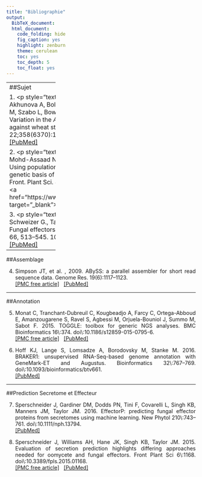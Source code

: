 ```yaml
---
title: "Bibliographie"
output:
  BibTeX_document:
  html_document:
    code_folding: hide
    fig_caption: yes
    highlight: zenburn
    theme: cerulean
    toc: yes
    toc_depth: 5
    toc_float: yes
---
```


------------------
##Sujet

1. <p style="text-align:justify";>Salcedo A, Rutter W, Wang S, Akhunova A, Bolus S, Chao S, Anderson N, De Soto MF, Rouse M, Szabo L, Bowden RL, Dubcovsky J, Akhunov E, 2017. Variation in the <i>AvrSr35</i> gene determines <i>Sr35</i> resistance against wheat stem rust race Ug99. Science. 22;358(6370):1604-1606. doi\: 10.1126/science.aao7294.<br> <a href="https://www.ncbi.nlm.nih.gov/pubmed/29269474" target="_blank">[PubMed]</a></br> </p>

2. <p style="text-align:justify";>Plissonneau C., Benevenuto J., Mohd-Assaad N., Fouché S., Hartmann F. E., Croll D. (2017). Using population and comparative genomics to understand the genetic basis of effector-driven fungal pathogen evolution. Front. Plant Sci. 8, 1–15. 10.3389/fpls.2017.00119. <br> <a href="https://www.ncbi.nlm.nih.gov/pmc/articles/PMC5289978/ target="_blank">[PMC free article]</a> &nbsp; <a href="https://www.ncbi.nlm.nih.gov/pubmed/28217138" target="_blank">[PubMed]</a></br> </p>

3. <p style="text-align:justify";>Lo Presti L., Lanver D., Schweizer G., Tanaka S., Liang L., Tollot M., et al. . (2015). Fungal effectors and plant susceptibility. Annu. Rev. Plant Biol. 66, 513–545. 10.1146/annurev-arplant-043014-114623.<br> <a href="https://www.ncbi.nlm.nih.gov/pubmed/25923844" target="_blank">[PubMed]</a></br> </p>

------------------

##Assemblage

4. <p style="text-align:justify";>Simpson JT, et al. , 2009. ABySS: a parallel assembler for short read sequence data. Genome Res. 19(6):1117–1123.<br> <a href="https://www.ncbi.nlm.nih.gov/pmc/articles/PMC2694472/" target="_blank">[PMC free article]</a> &nbsp; <a href="https://www.ncbi.nlm.nih.gov/pubmed/19251739" target="_blank">[PubMed]</a></br> </p>

------------------

##Annotation

5. <p style="text-align:justify";>Monat C, Tranchant-Dubreuil C, Kougbeadjo A, Farcy C, Ortega-Abboud E, Amanzougarene S, Ravel S, Agbessi M, Orjuela-Bouniol J, Summo M, Sabot F. 2015. TOGGLE: toolbox for generic NGS analyses. BMC Bioinformatics 16\:374. doi\:10.1186/s12859-015-0795-6.<br> <a href="https://www.ncbi.nlm.nih.gov/pmc/articles/PMC4640241/" target="_blank">[PMC free article]</a> &nbsp; <a href="https://www.ncbi.nlm.nih.gov/pubmed/26552596" target="_blank">[PubMed]</a></br> </p>

6. <p style="text-align:justify";>Hoff KJ, Lange S, Lomsadze A, Borodovsky M, Stanke M. 2016. BRAKER1: unsupervised RNA-Seq-based genome annotation with GeneMark-ET and Augustus. Bioinformatics 32\:767–769. doi\:10.1093/bioinformatics/btv661.<br> <a href="https://www.ncbi.nlm.nih.gov/pubmed/26559507" target="_blank">[PubMed]</a></br></p>

------------------

##Prediction Secretome et Effecteur

7. <p style="text-align:justify";>Sperschneider J, Gardiner DM, Dodds PN, Tini F, Covarelli L, Singh KB, Manners JM, Taylor JM. 2016. EffectorP: predicting fungal effector proteins from secretomes using machine learning. New Phytol 210\:743–761. doi\:10.1111/nph.13794. <br> <a href="https://www.ncbi.nlm.nih.gov/pubmed/26680733" target="_blank">[PubMed]</a></br></p>

8. <p style="text-align:justify";>Sperschneider J, Williams AH, Hane JK, Singh KB, Taylor JM. 2015. Evaluation of secretion prediction highlights differing approaches needed for oomycete and fungal effectors. Front Plant Sci 6\:1168. doi\:10.3389/fpls.2015.01168. <br> <a href="https://www.ncbi.nlm.nih.gov/pmc/articles/PMC4688413/" target="_blank">[PMC free article]</a> &nbsp; <a href="https://www.ncbi.nlm.nih.gov/pubmed/26779196" target="_blank">[PubMed]</a> </br> </p>

